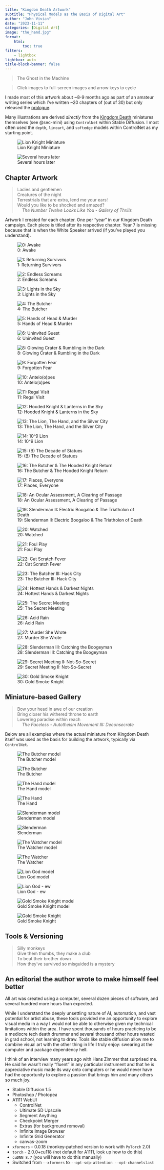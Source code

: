 ```yaml
---
title: "Kingdom Death Artwork"
subtitle: "Physical Models as the Basis of Digital Art"
author: "John Vivian"
date: "2023-11-11"
categories: [Digital Art]
image: "the_hand.jpg"
format: 
    html:
        toc: true
filters:
    - lightbox
lightbox: auto
title-block-banner: false
---
```


> The Ghost in the Machine

::: {.callout-note}
> Click images to full-screen images and arrow keys to cycle
:::


I made most of this artwork about ~8-9 months ago as part of an amateur writing series which I've written ~20 chapters of (out of 30) but only released the [prologue](https://github.com/jvivian/blog/tree/main/posts/kd-awake).

Many illustrations are derived *directly* from the [Kingdom Death](https://build.kingdomdeath.com/) miniatures themselves (see @sec-mini) using `ControlNet` within Stable Diffusion. I most often used the `depth`, `lineart`, and `softedge` models within ControlNet as my starting point.

::: grid
::: g-col-6
![Lion Knight Miniature](imgs/models/Lion-Knight.JPG){#fig-mini group="demo"}
:::

::: g-col-6
![Several hours later](imgs/Lion-Knight-4k.jpg){#fig-hanno group="demo"}
:::
:::

## Chapter Artwork
> Ladies and gentlemen<br> Creatures of the night<br> Terrestrials that are extra, lend me your ears!<br> Would you like to be shocked and amazed?<br>
&nbsp;&nbsp;&nbsp;&nbsp;_The Number Twelve Looks Like You - Gallery of Thrills_

Artwork I created for each chapter. One per "year" in our Kingdom Death campaign. Each piece is titled after its respective chapter. Year 7 is missing because that is when the White Speaker arrived (if you've played you understand).

::: grid
::: g-col-6
![0: Awake](imgs/ch00a-wide.jpg){group="gallery"}
:::

::: g-col-6
![1: Returning Survivors](imgs/ch01.png){group="gallery"}
:::
:::

::: grid
::: g-col-6
![2: Endless Screams](imgs/ch02-endless-screams-4k.jpg){group="gallery"}
:::

::: g-col-6
![3: Lights in the Sky](imgs/lights-in-the-sky.jpg){group="gallery"}
:::
:::

::: grid
::: g-col-6
![4: The Butcher](imgs/The-Butcher-4k.jpg){group="gallery"}
:::

::: g-col-6
![5: Hands of Head & Murder](imgs/ch05-b.png){group="gallery"}
:::
:::

::: grid
::: g-col-6
![6: Uninvited Guest](imgs/ch06.png){group="gallery"}
:::

::: g-col-6
![8: Glowing Crater & Rumbling in the Dark](imgs/ch08.png){group="gallery"}
:::
:::

::: grid
::: g-col-6
![9: Forgotten Fear](imgs/ch09.png){group="gallery"}
:::

::: g-col-6
![10: Antelo(o)p~~e~~s](imgs/ch10.png){group="gallery"}
:::
:::

::: grid
::: g-col-6
![11: Regal Visit](imgs/the_hand.jpg){group="gallery"}
:::

::: g-col-6
![12: Hooded Knight & Lanterns in the Sky](imgs/ch12.png){group="gallery"}
:::
:::

::: grid
::: g-col-6
![13: The Lion, The Hand, and the Silver City](imgs/ch13-b.png){group="gallery"}
:::

::: g-col-6
![14: 10^9 Lion](imgs/ch14.png){group="gallery"}
:::
:::

::: grid
::: g-col-6
![15: (B) The Decade of Statues](imgs/Time-Phoenix-4k.jpg){group="gallery"}
:::

::: g-col-6
![16: The Butcher & The Hooded Knight Return](imgs/ch16.png){group="gallery"}
:::
:::

::: grid
::: g-col-6
![17: Places, Everyone](imgs/Lion-Knight-4k.jpg){group="gallery"}
:::

::: g-col-6
![18: An Ocular Assessment, A Clearing of Passage](imgs/warlord-armor.jpg){group="gallery"}
:::
:::

::: grid
::: g-col-6
![19: Slenderman II: Electric Boogaloo & The Triatholon of Death](imgs/triathalon-redone.jpg){group="gallery"}
:::

::: g-col-6
![20: Watched](imgs/ch20.png){group="gallery"}
:::
:::

::: grid
::: g-col-6
![21: Foul Play](imgs/ch21.png){group="gallery"}
:::

::: g-col-6
![22: Cat Scratch Fever](imgs/ch22.png){group="gallery"}
:::
:::

::: grid
::: g-col-6
![23: The Butcher III: Hack City](imgs/Butcher-HackCityh.jpg){group="gallery"}
:::

::: g-col-6
![24: Hottest Hands & Darkest Nights](imgs/Watcher-redo.jpg){group="gallery"}
:::
:::

::: grid
::: g-col-6
![25: The Secret Meeting](imgs/00005.jpg){group="gallery"}
:::

::: g-col-6
![26: Acid Rain](imgs/DBK.jpg){group="gallery"}
:::
:::

::: grid
::: g-col-6
![27: Murder She Wrote](imgs/horripilation.jpg){group="gallery"}
:::

::: g-col-6
![28: Slenderman III: Catching the Boogeyman](imgs/slendyboi.jpg){group="gallery"}
:::
:::

::: grid
::: g-col-6
![29: Secret Meeting II: Not-So-Secret](imgs/Lion-God.jpg){group="gallery"}
:::

::: g-col-6
![30: Gold Smoke Knight](imgs/GSK-4k-upscaled.jpg){group="gallery"}
:::
:::

## Miniature-based Gallery {#sec-mini}
> Bow your head in awe of our creation<br> Bring closer his withered throne to earth<br> Lowering paradise within reach<br>
&nbsp;&nbsp;&nbsp;&nbsp;_The Faceless - Autotheism Movement III: Deconsecrate_



Below are all examples where the actual miniature from Kingdom Death itself was used as the basis for building the artwork, typically via `ControlNet`.


::: grid
::: g-col-6
![The Butcher model](imgs/models/The_Butcher.JPG){group="mini"}
:::

::: g-col-6
![The Butcher](imgs/The-Butcher-4k.jpg){group="mini"}
:::
:::

::: grid
::: g-col-6
![The Hand model](imgs/models/The-Hand.JPG){group="mini"}
:::

::: g-col-6
![The Hand](imgs/the_hand.jpg){group="mini"}
:::
:::

::: grid
::: g-col-6
![Slenderman model](imgs/models/slenderman.png){group="mini"}
:::

::: g-col-6
![Slenderman](imgs/slendyboi.jpg){group="mini"}
:::
:::

::: grid
::: g-col-6
![The Watcher model](imgs/models/watcher-uncropped.JPG){group="mini"}
:::

::: g-col-6
![The Watcher](imgs/Watcher-redo.jpg){group="mini"}
:::
:::

::: grid
::: g-col-6
![Lion God model](imgs/models/lion-god.png){group="mini"}
:::

::: g-col-6
![Lion God - ew](imgs/Lion-God.jpg){group="mini"}
:::
:::

::: grid
::: g-col-6
![Gold Smoke Knight model](imgs/models/gsk.JPG){group="mini"}
:::

::: g-col-6
![Gold Smoke Knight](imgs/GSK-4k-upscaled.jpg){group="mini"}
:::
:::


## Tools & Versioning
> Silly monkeys<br> Give them thumbs, they make a club<br> To beat their brother down<br> How they've survived so misguided is a mystery

::: {.callout-note collapse="true"}
## An editorial the author wrote to make himself feel better
All art was created using a computer, several dozen pieces of software, and several hundred more hours than expected.

While I understand the deeply unsettling nature of AI, automation, and vast potential for artist abuse, these tools provided me an opportunity to explore visual media in a way I would not be able to otherwise given my technical limitations within the area. I have spent thousands of hours practicing to be a mediocre tech death drummer and several thousand other hours wasted in grad school, not learning to draw. Tools like stable diffusion allow me to combine visual art with the other thing in life I truly enjoy: swearing at the computer and package dependency hell.

I think of an interview many years ago with Hans Zimmer that surprised me. He said he wasn't really "fluent" in any particular instrument and that he is appreciative music made its way onto computers or he would never have had the opportunity to explore a passion that brings him and many others so much joy.
:::

-   Stable Diffusion 1.5
-   Photoshop / Photopea
-   A1111 WebUI
    - ControlNet
    - Ultimate SD Upscale
    - Segment Anything
    - Checkpoint Merger
    - Extras (for background removal)
    - Infinite Image Browser
    - Infinite Grid Generator
    - canvas-zoom
-   `xformers` - 0.0.18 (monkey-patched version to work with `PyTorch` 2.0)
-   `torch` - 2.0.0+cu118 (not default for A1111, look up how to do this)
-   `cuDNN 8.7` (you will have to do this manually)
-   Switched from `--xformers` to `--opt-sdp-attention --opt-channelslast`
